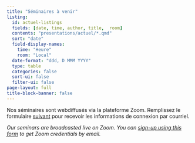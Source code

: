 ```yaml
---
title: "Séminaires à venir"
listing:
  id: actuel-listings
  fields: [date, time, author, title,  room]
  contents: "presentations/actuel/*.qmd"
  sort: "date"
  field-display-names:
    time: "Heure"
    room: "Local"
  date-format: "ddd, D MMM YYYY"
  type: table
  categories: false
  sort-ui: false
  filter-ui: false
page-layout: full
title-block-banner: false
---
```



Nos séminaires sont webdiffusés via la plateforme Zoom. Remplissez le formulaire [suivant](https://forms.gle/DtthhJz4y3d4ro3EA) pour recevoir les informations de connexion par courriel.


*Our seminars are broadcasted live on Zoom. You can [sign-up using this form](https://forms.gle/DtthhJz4y3d4ro3EA) to get Zoom credentials by email.*

::: {#actuel-listings}
:::
